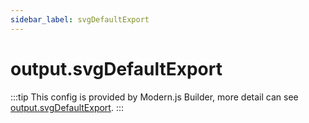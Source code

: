 ```yaml
---
sidebar_label: svgDefaultExport
---
```


# output.svgDefaultExport

:::tip
This config is provided by Modern.js Builder, more detail can see [output.svgDefaultExport](https://modernjs.dev/builder/en/api/config-output.html#outputsvgdefaultexport).
:::


<Main />
